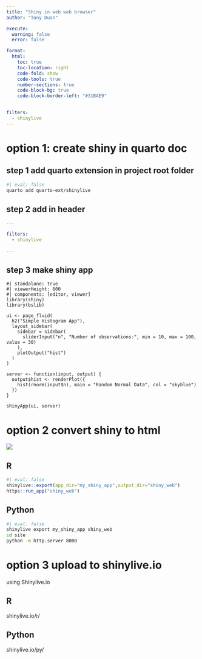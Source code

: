 ```yaml
---
title: "Shiny in web web browser"
author: "Tony Duan"

execute:
  warning: false
  error: false

format:
  html:
    toc: true
    toc-location: right
    code-fold: show
    code-tools: true
    number-sections: true
    code-block-bg: true
    code-block-border-left: "#31BAE9"
    

filters:
  - shinylive
---
```



# option 1: create shiny in quarto doc


## step 1 add quarto extension in project root folder

```bash
#| eval: false
quarto add quarto-ext/shinylive
```

## step 2 add in header

```yaml
---

filters:
  - shinylive
  
---
```

## step 3 make shiny app 

```shinylive-r
#| standalone: true
#| viewerHeight: 600
#| components: [editor, viewer]
library(shiny)
library(bslib)

ui <- page_fluid(
  h2("Simple Histogram App"),
  layout_sidebar(
    sidebar = sidebar(
      sliderInput("n", "Number of observations:", min = 10, max = 100, value = 30)
    ),
    plotOutput("hist")
  )
)

server <- function(input, output) {
  output$hist <- renderPlot({
    hist(rnorm(input$n), main = "Random Normal Data", col = "skyblue")
  })
}

shinyApp(ui, server)

```


# option 2 convert shiny to html

![](images/my%20screenshots%201.png)


::: panel-tabset


## R
```r
#| eval: false
shinylive::export(app_dir="my_shiny_app",output_dir="shiny_web")
https::run_app("shiny_web")
```


## Python

```bash
#| eval: false
shinylive export my_shiny_app shiny_web
cd site
python -m http.server 8000
```


:::

# option 3 upload to shinylive.io

using Shinylive.io

::: panel-tabset


## R

shinylive.io/r/

## Python

shinylive.io/py/

:::



